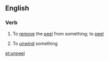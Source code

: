 ==English==

===Verb===
{{en-verb}}

# To [[remove]] the [[peel]] from something; to [[peel]]
#: {{usex|MEGAN is having trouble '''unpeeling''' an orange.}}
# To [[unwind]] something

[[et:unpeel]]